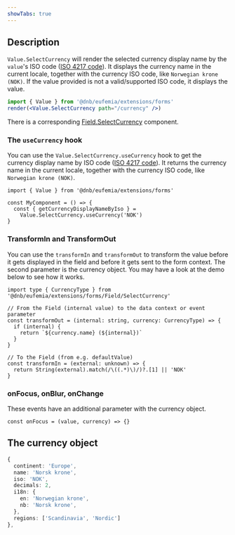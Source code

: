```yaml
---
showTabs: true
---
```


## Description

`Value.SelectCurrency` will render the selected currency display name by the `value`'s ISO code ([ISO 4217 code](https://en.wikipedia.org/wiki/ISO_4217)). It displays the currency name in the current locale, together with the currency ISO code, like `Norwegian krone (NOK)`. If the value provided is not a valid/supported ISO code, it displays the value.

```jsx
import { Value } from '@dnb/eufemia/extensions/forms'
render(<Value.SelectCurrency path="/currency" />)
```

There is a corresponding [Field.SelectCurrency](/uilib/extensions/forms/feature-fields/SelectCurrency) component.

### The `useCurrency` hook

You can use the `Value.SelectCurrency.useCurrency` hook to get the currency display name by ISO code ([ISO 4217 code](https://en.wikipedia.org/wiki/ISO_4217)). It returns the currency name in the current locale, together with the currency ISO code, like `Norwegian krone (NOK)`.

```tsx
import { Value } from '@dnb/eufemia/extensions/forms'

const MyComponent = () => {
  const { getCurrencyDisplayNameByIso } =
    Value.SelectCurrency.useCurrency('NOK')
}
```

### TransformIn and TransformOut

You can use the `transformIn` and `transformOut` to transform the value before it gets displayed in the field and before it gets sent to the form context. The second parameter is the currency object. You may have a look at the demo below to see how it works.

```tsx
import type { CurrencyType } from '@dnb/eufemia/extensions/forms/Field/SelectCurrency'

// From the Field (internal value) to the data context or event parameter
const transformOut = (internal: string, currency: CurrencyType) => {
  if (internal) {
    return `${currency.name} (${internal})`
  }
}

// To the Field (from e.g. defaultValue)
const transformIn = (external: unknown) => {
  return String(external).match(/\((.*)\)/)?.[1] || 'NOK'
}
```

### onFocus, onBlur, onChange

These events have an additional parameter with the currency object.

```tsx
const onFocus = (value, currency) => {}
```

## The currency object

```ts
{
  continent: 'Europe',
  name: 'Norsk krone',
  iso: 'NOK',
  decimals: 2,
  i18n: {
    en: 'Norwegian krone',
    nb: 'Norsk krone',
  },
  regions: ['Scandinavia', 'Nordic']
},
```
